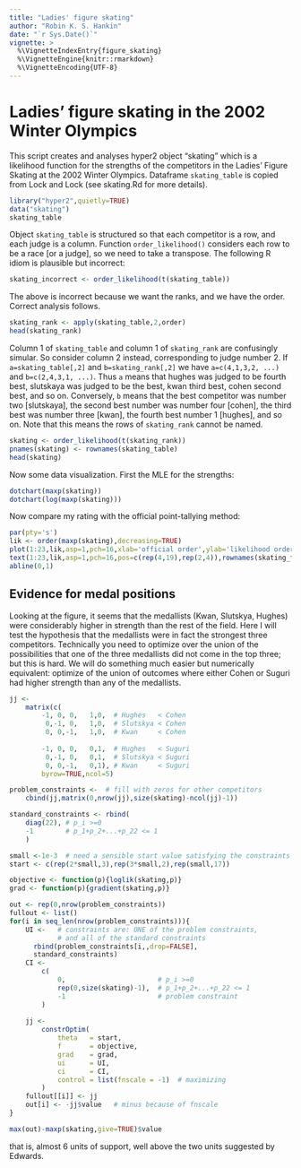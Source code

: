 ```yaml
---
title: "Ladies' figure skating"
author: "Robin K. S. Hankin"
date: "`r Sys.Date()`"
vignette: >
  %\VignetteIndexEntry{figure_skating}
  %\VignetteEngine{knitr::rmarkdown}
  %\VignetteEncoding{UTF-8}
---
```


# Ladies' figure skating in the 2002 Winter Olympics

This script creates and analyses hyper2 object "skating" which is a
likelihood function for the strengths of the competitors in the
Ladies' Figure Skating at the 2002 Winter Olympics.  Dataframe
```skating_table``` is copied from Lock and Lock (see skating.Rd for
more details).

```r
library("hyper2",quietly=TRUE)
data("skating")
skating_table
```		

Object ```skating_table``` is structured so that each competitor is a
row, and each judge is a column.  Function ```order_likelihood()```
considers each row to be a race [or a judge], so we need to take a
transpose.  The following R idiom is plausible but incorrect:


```r
skating_incorrect <- order_likelihood(t(skating_table))
```

The above is incorrect because we want the ranks, and we have the
order.  Correct analysis follows.


```r
skating_rank <- apply(skating_table,2,order)
head(skating_rank)
```

Column 1 of ```skating_table``` and column 1 of ```skating_rank``` are
confusingly simular.  So consider column 2 instead, corresponding to
judge number 2.  If ```a=skating_table[,2]``` and
```b=skating_rank[,2]``` we have ```a=c(4,1,3,2, ...)``` and
```b=c(2,4,3,1, ...)```.  Thus ```a``` means that hughes was judged to
be fourth best, slutskaya was judged to be the best, kwan third best,
cohen second best, and so on.  Conversely, ```b``` means that the best
competitor was number two [slutskaya], the second best number was
number four [cohen], the third best was number three [kwan], the
fourth best number 1 [hughes], and so on.  Note that this means the
rows of ```skating_rank``` cannot be named.


```r
skating <- order_likelihood(t(skating_rank))
pnames(skating) <- rownames(skating_table)
head(skating)
```

Now some data visualization.  First the MLE for the strengths:


```r
dotchart(maxp(skating))
dotchart(log(maxp(skating)))
```


Now compare my rating with the official point-tallying method:

```r
par(pty='s')
lik <- order(maxp(skating),decreasing=TRUE)
plot(1:23,lik,asp=1,pch=16,xlab='official order',ylab='likelihood order')
text(1:23,lik,asp=1,pch=16,pos=c(rep(4,19),rep(2,4)),rownames(skating_table))
abline(0,1)
```



## Evidence for medal positions

Looking at the figure, it seems that the medallists (Kwan, Slutskya,
Hughes) were considerably higher in strength than the rest of the
field.  Here I will test the hypothesis that the medallists were in
fact the strongest three competitors.  Technically you need to
optimize over the union of the possibilities that one of the three
medallists did not come in the top three; but this is hard.  We will
do something much easier but numerically equivalent: optimize of the
union of outcomes where either Cohen or Suguri had higher strength
than any of the medallists.

```r
jj <-
    matrix(c(
        -1, 0, 0,   1,0,  # Hughes   < Cohen
         0,-1, 0,   1,0,  # Slutskya < Cohen
         0, 0,-1,   1,0,  # Kwan     < Cohen
        
        -1, 0, 0,   0,1,  # Hughes   < Suguri
         0,-1, 0,   0,1,  # Slutskya < Suguri
         0, 0,-1,   0,1), # Kwan     < Suguri
        byrow=TRUE,ncol=5)

problem_constraints <-  # fill with zeros for other competitors
    cbind(jj,matrix(0,nrow(jj),size(skating)-ncol(jj)-1))

standard_constraints <- rbind(
    diag(22), # p_i >=0
    -1        # p_1+p_2+...+p_22 <= 1
    )

small <-1e-3  # need a sensible start value satisfying the constraints
start <- c(rep(2*small,3),rep(3*small,2),rep(small,17))

objective <- function(p){loglik(skating,p)}
grad <- function(p){gradient(skating,p)}

out <- rep(0,nrow(problem_constraints))
fullout <- list()
for(i in seq_len(nrow(problem_constraints))){
    UI <-   # constraints are: ONE of the problem constraints,
            # and all of the standard constraints
      rbind(problem_constraints[i,,drop=FALSE],
      standard_constraints)
    CI <-
        c(
            0,                       # p_i >=0
            rep(0,size(skating)-1),  # p_1+p_2+...+p_22 <= 1
            -1                       # problem constraint
        )
    
    jj <-
        constrOptim(
            theta   = start,
            f       = objective,
            grad    = grad,
            ui      = UI,
            ci      = CI,
            control = list(fnscale = -1)  # maximizing
        )
    fullout[[i]] <- jj
    out[i] <- -jj$value   # minus because of fnscale
}

max(out)-maxp(skating,give=TRUE)$value 
```

that is, almost 6 units of support, well above the two units suggested
by Edwards.
